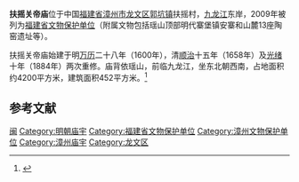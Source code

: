 {{coord|24|35|00|N|117|43|14|E|display=title|scale:10000}}
{{文物保护单位
| 级别 = 省级
| 省区市 = 福建省
| 名称 = 扶摇关帝庙
| 图片 = 
| 所在 = [[漳州市|漳州市]][[龙文区|龙文区]]
| 分类 = 古建筑
| 时代 = 清
| 编号 = 第七批第44项
| 登录 = 2009年11月16日
}}

'''扶摇关帝庙'''位于中国[[福建省|福建省]][[漳州市|漳州市]][[龙文区|龙文区]][[郭坑镇|郭坑镇]]扶摇村，[[九龙江|九龙江]]东岸，2009年被列为[[福建省文物保护单位|福建省文物保护单位]]（附属文物包括瑶山顶部明代寨堡镇安寨和山麓13座陶窑遗址等）。

扶摇关帝庙始建于明[[万历|万历]]二十八年（1600年），清[[顺治|顺治]]十五年（1658年）及[[光绪|光绪]]十年（1884年）两次重修。庙背依瑶山，前临九龙江，坐东北朝西南，占地面积约4200平方米，建筑面积452平方米。<ref>{{Cite web|title=福建省人民政府关于公布第七批省级文物保护单位名单及保护范围的通知|publisher=福建省人民政府网站|url=http://www.fujian.gov.cn/zfxxgkl/xxgkml/jgzz/kjwwzcwj/200912/t20091208_176746.htm}}{{dead link|date=2017年12月 |bot=InternetArchiveBot |fix-attempted=yes }}</ref>

==参考文献==
{{reflist}}

{{漳州市境内的福建省文物保护单位}}
{{DEFAULTSORT:F}}
[[Category:中国关帝庙|闽]]
[[Category:明朝庙宇|Category:明朝庙宇]]
[[Category:福建省文物保护单位|Category:福建省文物保护单位]]
[[Category:漳州文物保护单位|Category:漳州文物保护单位]]
[[Category:漳州庙宇|Category:漳州庙宇]]
[[Category:龙文区|Category:龙文区]]